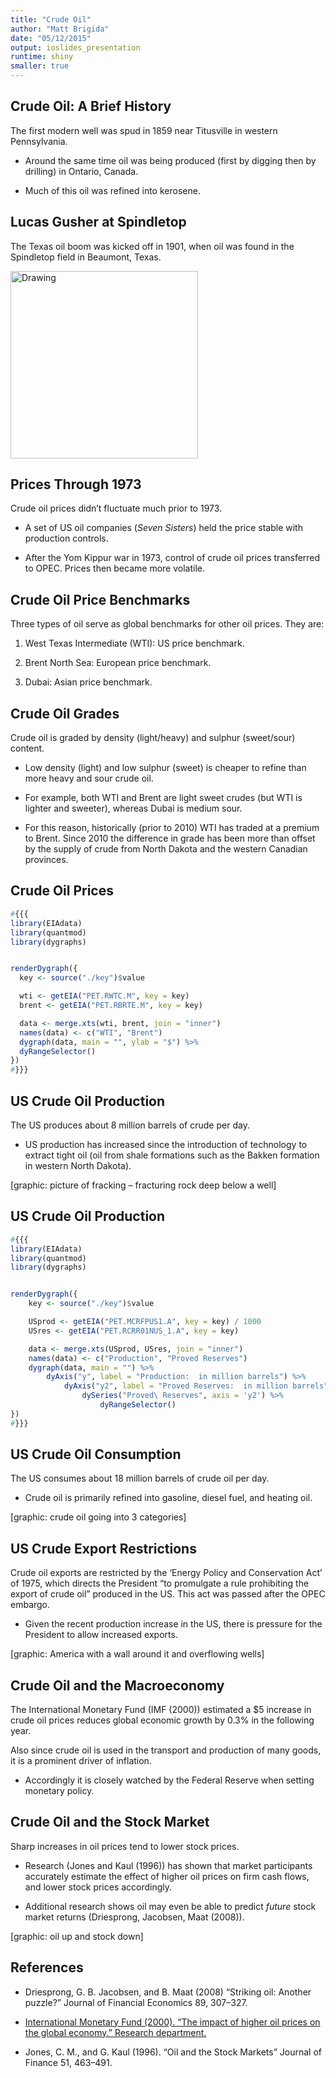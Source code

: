 ```yaml
---
title: "Crude Oil"
author: "Matt Brigida"
date: "05/12/2015"
output: ioslides_presentation
runtime: shiny
smaller: true
---
```

<!---
<style>
.wraptocenter {
  display:inline-block;
  text-align: center;
  vertical-align: middle;
  text-align: center;
  width: 200px;
  height: 200px;
  background-color: #999;
}
.wraptocenter * {
  display:inline-block;
  vertical-align: middle;
  text-align: center;
}
<style/>
-->
## Crude Oil: A Brief History 

The first modern well was spud in 1859 near Titusville in western Pennsylvania.

- Around the same time oil was being produced (first by digging then by drilling) in Ontario, Canada.

- Much of this oil was refined into kerosene.


## Lucas Gusher at Spindletop

The Texas oil boom was kicked off in 1901, when oil was found in the Spindletop field in Beaumont, Texas.

<!---
<div class="wraptocenter">
  <img src="Lucas_gusher.jpg">
</div>
-->


<!---
 ![alt text](Lucas_gusher.jpg) 
-->

<img src="Lucas_gusher.jpg" alt="Drawing" style="width: 300px;" text-align="center" />


## Prices Through 1973

Crude oil prices didn't fluctuate much prior to 1973.

- A set of US oil companies (*Seven Sisters*) held the price stable with production controls.

- After the Yom Kippur war in 1973, control of crude oil prices transferred to OPEC.  Prices then became more volatile. 

## Crude Oil Price Benchmarks

Three types of oil serve as global benchmarks for other oil prices.  They are:

1.  West Texas Intermediate (WTI):  US price benchmark.

2.  Brent North Sea:  European price benchmark.

3.  Dubai: Asian price benchmark. 

## Crude Oil Grades

Crude oil is graded by density (light/heavy) and sulphur (sweet/sour) content.  

- Low density (light) and low sulphur (sweet) is cheaper to refine than more heavy and sour crude oil.

-  For example, both WTI and Brent are light sweet crudes (but WTI is lighter and sweeter), whereas Dubai is medium sour.

- For this reason, historically (prior to 2010) WTI has traded at a premium to Brent.  Since 2010 the difference in grade has been more than offset by the supply of crude from North Dakota and the western Canadian provinces. 

## Crude Oil Prices

```r
#{{{
library(EIAdata)
library(quantmod)
library(dygraphs)


renderDygraph({
  key <- source("./key")$value  

  wti <- getEIA("PET.RWTC.M", key = key)
  brent <- getEIA("PET.RBRTE.M", key = key)

  data <- merge.xts(wti, brent, join = "inner")
  names(data) <- c("WTI", "Brent")
  dygraph(data, main = "", ylab = "$") %>%
  dyRangeSelector()
})
#}}}
```

## US Crude Oil Production

The US produces about 8 million barrels of crude per day.  

-  US production has increased since the introduction of technology to extract tight oil (oil from shale formations such as the Bakken formation in western North Dakota).

[graphic: picture of fracking -- fracturing rock deep below a well]


## US Crude Oil Production

```r
#{{{
library(EIAdata)
library(quantmod)
library(dygraphs)


renderDygraph({
    key <- source("./key")$value  

    USprod <- getEIA("PET.MCRFPUS1.A", key = key) / 1000
    USres <- getEIA("PET.RCRR01NUS_1.A", key = key) 

    data <- merge.xts(USprod, USres, join = "inner")
    names(data) <- c("Production", "Proved Reserves")
    dygraph(data, main = "") %>%
        dyAxis("y", label = "Production:  in million barrels") %>%
            dyAxis("y2", label = "Proved Reserves:  in million barrels", independentTicks = TRUE) %>%
                dySeries("Proved\ Reserves", axis = 'y2') %>%
                    dyRangeSelector()
})
#}}}
```

## US Crude Oil Consumption

The US consumes about 18 million barrels of crude oil per day.  

- Crude oil is primarily refined into gasoline, diesel fuel, and heating oil.  

[graphic:  crude oil going into 3 categories]

## US Crude Export Restrictions

Crude oil exports are restricted by the 'Energy Policy and Conservation Act' of 1975, which directs the President “to promulgate a rule prohibiting the export of crude oil” produced in the US.  This act was passed after the OPEC embargo.

- Given the recent production increase in the US, there is pressure for the President to allow increased exports. 

[graphic: America with a wall around it and overflowing wells]

<!---  crude oil derived from fields under the State waters of Alaska's Cook Inlet; (2) Alaskan North Slope crude oil; (3) certain domestically produced crude oil destined for Canada; (4) shipments to U.S. territories; and (5) California crude oil to Pacific Rim countries. -->

## Crude Oil and the Macroeconomy

The International Monetary Fund (IMF (2000)) estimated a \$5 increase in crude oil prices reduces global economic growth by 0.3\% in the following year. 

Also since crude oil is used in the transport and production of many goods, it is a prominent driver of inflation.

-  Accordingly it is closely watched by the Federal Reserve when setting monetary policy.  


## Crude Oil and the Stock Market

Sharp increases in oil prices tend to lower stock prices. 

- Research (Jones and Kaul (1996)) has shown that market participants accurately estimate the effect of higher oil prices on firm cash flows, and lower stock prices accordingly.  

- Additional research shows oil may even be able to predict *future* stock market returns (Driesprong, Jacobsen, Maat (2008)).  

[graphic: oil up and stock down]




## References

- Driesprong, G. B. Jacobsen, and B. Maat (2008) "Striking oil: Another puzzle?" Journal of Financial Economics 89, 307--327.

-  [International Monetary Fund (2000). "The impact of higher oil prices on the global economy." Research department.](www.imf.org/external/pubs/ft/oil/2000/oilrep/pdf)

- Jones, C. M., and G. Kaul (1996). "Oil and the Stock Markets" Journal of Finance 51, 463--491.

<!---

## Basis Risk: Prices by Futures Maturity

```r
#{{{
# library(EIAdata)
# library(quantmod)
# 
# inputPanel(    
#       selectInput("symb1", label = "Commodity", 
#                  choices = list("NYMEX Crude Oil" = 1 ,
#                                        "Natural Gas" = 2,
#                                        "Heating Oil (No. 2)" = 3,
#                                        "RBOB Gasoline" = 4),
# "Propane (Tx)" = 5),
#                 selected = 1),  
#     
#       dateRangeInput("dates", 
#         "Date range",
#         start = "2014-01-01", 
#         end = as.character(Sys.Date()))
# )
# 
# renderPlot({
#   key <- source("./key/key")$value  
# 
#     ticker1 <- switch(input$symb1,
#                 "1" = c("PET.RCLC1.W","PET.RCLC2.W","PET.RCLC3.W","PET.RCLC4.W"),
#                       "2" = c("NG.RNGC1.W","NG.RNGC2.W","NG.RNGC3.W","NG.RNGC4.W"),
#                       "3" = c("PET.EER_EPD2F_PE1_Y35NY_DPG.W", "PET.EER_EPD2F_PE2_Y35NY_DPG.W","PET.EER_EPD2F_PE3_Y35NY_DPG.W","PET.EER_EPD2F_PE4_Y35NY_DPG.W"),
#                       "4" = c("PET.EER_EPMRR_PE1_Y35NY_DPG.W",
# "PET.EER_EPMRR_PE2_Y35NY_DPG.W","PET.EER_EPMRR_PE3_Y35NY_DPG.W","PET.EER_EPMRR_PE4_Y35NY_DPG.W")#, 
# "5" = c("PET.EER_EPLLPA_PE1_Y44MB_DPG.W","PET.EER_EPLLPA_PE2_Y44MB_DPG.W","PET.EER_EPLLPA_PE3_Y44MB_DPG.W","PET.EER_EPLLPA_PE4_Y44MB_DPG.W")
# )
# 
#     fut1 <- getEIA(ticker1[1], key = key)
#     fut2 <- getEIA(ticker1[2], key = key)
#     fut3 <- getEIA(ticker1[3], key = key)
#     fut4 <- getEIA(ticker1[4], key = key)
#     fut1 <- fut1[paste(input$dates[1], "/", input$dates[2], sep = "")]
#     fut2 <- fut2[paste(input$dates[1], "/", input$dates[2], sep = "")]
#     fut3 <- fut3[paste(input$dates[1], "/", input$dates[2], sep = "")]
#     fut4 <- fut4[paste(input$dates[1], "/", input$dates[2], sep = "")]
#   plot(fut1, main = "Futures Prices", ylab = "$")
#   lines(fut2, col=2)
#   lines(fut3, col=3)
#   lines(fut4, col=4)
# legend('topright', c("Front month", "2 months", "3 months", "4 months"), lty = c(1,1,1,1), col=c(1,2,3,4))
# })
#}}}
```


## Optimal Hedge Ratios

```r
#{{{
# library(EIAdata)
# library(quantmod)
# 
# inputPanel(
# 
#     dateRangeInput("dates1", 
#                        "Date range",
#                        start = "2014-01-01", 
#                        end = Sys.Date())
#     )
# 
# renderDataTable({
#     
#     key <- source("./key/key")$value  
# 
#     oil <- c("PET.RCLC1.W","PET.RCLC2.W","PET.RCLC3.W","PET.RCLC4.W")
# "2" = c("NG.RNGC1.W","NG.RNGC2.W","NG.RNGC3.W","NG.RNGC4.W"),
#     ho <- c("PET.EER_EPD2F_PE1_Y35NY_DPG.W", "PET.EER_EPD2F_PE2_Y35NY_DPG.W","PET.EER_EPD2F_PE3_Y35NY_DPG.W","PET.EER_EPD2F_PE4_Y35NY_DPG.W")
#     rb <- c("PET.EER_EPMRR_PE1_Y35NY_DPG.W", "PET.EER_EPMRR_PE2_Y35NY_DPG.W","PET.EER_EPMRR_PE3_Y35NY_DPG.W","PET.EER_EPMRR_PE4_Y35NY_DPG.W") 
#     pro <- c("PET.EER_EPLLPA_PE1_Y44MB_DPG.W","PET.EER_EPLLPA_PE2_Y44MB_DPG.W","PET.EER_EPLLPA_PE3_Y44MB_DPG.W","PET.EER_EPLLPA_PE4_Y44MB_DPG.W")
# 
# get futures
#     oil1 <- getEIA(oil[1], key = key)
#     ho1 <- getEIA(ho[1], key = key)
#     rb1 <- getEIA(rb[1], key = key)
#     
# get spot kerosene 
#     ker <- getEIA("PET.EER_EPJK_PF4_RGC_DPG.W", key = key)
# 
#     oil1 <- oil1[paste(input$dates1[1], "/", input$dates1[2], sep = "")]
#     ho1  <- ho1[paste(input$dates1[1], "/", input$dates1[2], sep = "")]
#     rb1  <- rb1[paste(input$dates1[1], "/", input$dates1[2], sep = "")]
#     ker <- ker[paste(input$dates1[1], "/", input$dates1[2], sep = "")]
# 
# convert to price changes ----
# 
#     oil1 <- diff(oil1)[-1]
#     ho1  <- diff(ho1)[-1]
#     rb1  <- diff(rb1)[-1]
#     ker  <- diff(ker)[-1]
# 
# calculation of parameters and optimal hedge ratio ----
# 
#     oilSD <- sd(oil1)[1]
#     hoSD <- sd(ho1)[1]
#     rbSD <- sd(rb1)[1]
#     kerSD <- sd(ker)[1]
# 
#     SD <- cbind(oilSD, hoSD, rbSD)
#     SD <- as.vector(SD)
#     SD <- round(SD, digits = 2)
# 
#     corOK <- cor(oil1, ker)[1]
#     corHK <- cor(ho1, ker)[1]
#     corRK <- cor(rb1, ker)[1]
# 
#     correl <- c(corOK, corHK, corRK)
#     correl <- round(correl, digits = 2)
#     
#     hedOK <- (corOK * kerSD) / oilSD
#     hedHK <- (corHK * kerSD) / hoSD
#     hedRK <- (corRK * kerSD) / rbSD
# 
#     hed <- c(hedOK, hedHK, hedRK)
#     hed <- round(hed, digits = 2)
# 
# construct data frame ----
# 
#     rows <- c("CL", "HO", "RB")
# 
#     df <- data.frame(cbind(rows, SD, correl, hed), stringsAsFactors = F)
#     names(df) <- c("Commodity", "St. Dev.", "Correlation", "Optimal Hedge Ratio")
#     
#     df

#}}}
# })
```



## Optimal Hedge Ratio Calculator

```r
#{{{
sidebarLayout(
	      sidebarPanel(

	   sliderInput("spotSD", "Standard Deviation of Spot Changes", min = .01, max = 1, value = 0.1, step = .05),
	   sliderInput("futSD", "Standard Deviation of Futures Changes", min = .01, max = 1, value = 0.1, step = .05),
	   sliderInput("correl", "Correlation Coefficient", min = -1, max = 1, value = 0.7, step = .01)

 
	   ),
	      mainPanel(

renderPlot({
  ohr <- (input$correl * input$spotSD) / input$futSD

  plot(0, ylim = c(0,1), xlim = c(0,1), type = "n", xaxt = "n", yaxt = "n", ylab = "", xlab = "")
  text(x = 0.5, y = 0.5, labels = paste(round(ohr, 2)), cex = 5)


})
)
	      )
#}}}
```

-->
